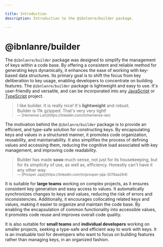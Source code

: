 ```yaml
---

title: Introduction
description: Introduction to the @ibnlanre/builder package.

---
```


# @ibnlanre/builder

The `@ibnlanre/builder` package was designed to simplify the management of keys within a code base. By offering a consistent and reliable method for generating keys dynamically, it enhances the ease of working with key-based data structures. Its primary goal is to shift the focus from key deliberation to key usage, enabling developers to concentrate on building features. The `@ibnlanre/builder` package is lightweight and easy to use. It's user-friendly and versatile, and can be incorporated into any [JavaScript][pluralsight] or [TypeScript][typescript] project.

<blockquote className="nx-text-2xl nx-italic nx-leading-tight nx-mt-8 nx-border-gray-300 nx-text-justify nx-text-gray-700 dark:nx-border-gray-700 dark:nx-text-gray-400 ltr:nx-border-l-2 ltr:nx-pl-6 rtl:nx-border-r-2 rtl:nx-pr-6">I like builder. It is really nice! It's <strong>lightweight</strong> and robust.<br />Builder is 11k gzipped. That's very very light!<br /><small className="nx-not-italic nx-mt-3 nx-inline-block">— [Hemense Lan](https://linkedin.com/in/hemense-lan)</small></blockquote>

The motivation behind the `@ibnlanre/builder` package is to provide an efficient, and type-safe solution for constructing keys. By encapsulating keys and values in a structured manner, it promotes code organization, reusability, and maintainability. It also simplifies the process of defining values and accessing them, reducing the cognitive load associated with key management, and improving code readability.

<blockquote className="nx-text-2xl nx-italic nx-leading-tight nx-mt-8 nx-border-gray-300 nx-text-justify nx-text-gray-700 dark:nx-border-gray-700 dark:nx-text-gray-400 ltr:nx-border-l-2 ltr:nx-pl-6 rtl:nx-border-r-2 rtl:nx-pr-6">Builder has made <strong>sooo</strong> much sense, not just for its housekeeping, but for its simplicity of use, as well as, efficiency. Honestly can't have it any other way.<br /><small className="nx-not-italic nx-mt-3 nx-inline-block">— [Prosper Jaja](https://linkedin.com/in/prosper-jaja-3076aa264)</small></blockquote>

It is suitable for **large teams** working on complex projects, as it ensures consistent key generation and easy access to values. It automatically synchronizes changes to keys and values, reducing the risk of errors and inconsistencies. Additionally, it encourages collocating related keys and values, making it easier to organize and maintain the code base. By enabling the encapsulation of common functionality into accessible values, it promotes code reuse and improves overall code quality. 

It is also suitable for **small teams** and **individual developers** working on smaller projects, seeking a type-safe and efficient way to work with keys. It is an invaluable tool for developers who want to focus on building features rather than managing keys, in an organized fashion.


[2]: /core-concepts/create-builder
[3]: /core-concepts/builder-object
[4]: /core-concepts

[typescript]: https://www.typescriptlang.org
[pluralsight]: https://www.javascript.com/
